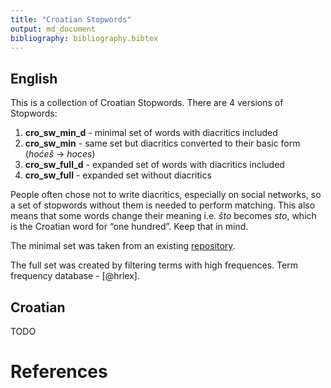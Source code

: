 ```yaml
---
title: "Croatian Stopwords"
output: md_document
bibliography: bibliography.bibtex
---
```


## English

This is a collection of Croatian Stopwords. There are 4 versions of Stopwords:

1. **cro_sw_min_d** - minimal set of words with diacritics included
2. **cro_sw_min** - same set but diacritics converted to their basic form (*hoćeš* -> *hoces*) 
3. **cro_sw_full_d** - expanded set of words with diacritics included
4. **cro_sw_full** - expanded set without diacritics

People often chose not to write diacritics, especially on social networks, so a set of stopwords without them is needed to perform matching. This also means that some words change their meaning i.e. *što* becomes *sto*, which is the Croatian word for "one hundred". Keep that in mind.

The minimal set was taken from an existing [repository](https://github.com/6/stopwords-json/blob/master/dist/hr.json).

The full set was created by filtering terms with high frequences. Term frequency database - [@hrlex].


## Croatian

TODO

# References